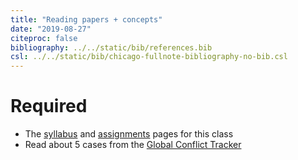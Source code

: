 ```yaml
---
title: "Reading papers + concepts"
date: "2019-08-27"
citeproc: false
bibliography: ../../static/bib/references.bib
csl: ../../static/bib/chicago-fullnote-bibliography-no-bib.csl
---
```


# Required

- The [syllabus](/syllabus/) and [assignments](/assignments/) pages for this class
- Read about 5 cases from the [Global Conflict Tracker](https://www.cfr.org/interactive/global-conflict-tracker/?category=us)
